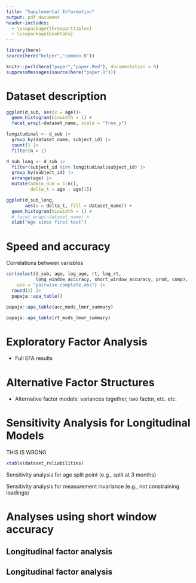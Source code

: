 ```yaml
---
title: "Supplemental Information"
output: pdf_document
header-includes:
  - \usepackage{threeparttablex}
  - \usepackage{booktabs}
---
```


```r
library(here)
source(here("helper","common.R"))
```

```r
knitr::purl(here("paper","paper.Rmd"), documentation = 0)
suppressMessages(source(here("paper.R")))
```

# Dataset description

```r
ggplot(d_sub, aes(x = age))+ 
  geom_histogram(binwidth = 1) + 
  facet_wrap(~dataset_name, scale = "free_y")
```

```r
longitudinal <- d_sub |>
  group_by(dataset_name, subject_id) |>
  count() |>
  filter(n > 1)

d_sub_long <- d_sub |>
  filter(subject_id %in% longitudinal$subject_id) |>
  group_by(subject_id) |>
  arrange(age) |>
  mutate(admin_num = 1:n(), 
         delta_t = age - age[1])

ggplot(d_sub_long, 
       aes(x = delta_t, fill = dataset_name)) +
  geom_histogram(binwidth = 1) + 
  # facet_wrap(~dataset_name) + 
  xlab("Age since first test")
```

# Speed and accuracy

Correlations between variables

```r

cor(select(d_sub, age, log_age, rt, log_rt, 
           long_window_accuracy, short_window_accuracy, prod, comp), 
    use = "pairwise.complete.obs") |>
  round(2) |>
  papaja::apa_table()

```


```r
papaja::apa_table(acc_mods_lmer_summary)
```




```r
papaja::apa_table(rt_mods_lmer_summary)
```



# Exploratory Factor Analysis 

- Full EFA results

# Alternative Factor Structures

- Alternative factor models: variances together, two factor, etc. etc. 

# Sensitivity Analysis for Longitudinal Models

THIS IS WRONG

```r
xtable(dataset_reliabilities)
```

Sensitivity analysis for age split point (e.g., split at 3 months)

Sensitivity analysis for measurement invariance (e.g., not constraining loadings)

# Analyses using short window accuracy

## Longitudinal factor analysis

## Longitudinal factor analysis


